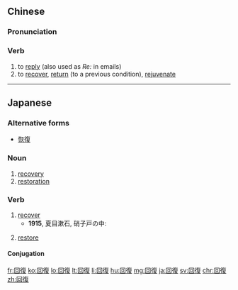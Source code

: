 {{also|回复}}
==Chinese==
{{zh-forms|s=回复}}

===Pronunciation===
{{zh-pron
|m=huífù
|c=wui4 fuk6
|h=pfs=fì-fu̍k
|mn=hê-ho̍k
|cat=v
}}

===Verb===
{{zh-verb}}

# to [[reply]] (also used as ''Re:'' in emails)
# to [[recover]], [[return]] (to a previous condition), [[rejuvenate]]

----

==Japanese==
{{ja-kanjitab|かい|ふく|yomi=on}}

===Alternative forms===
* [[恢復]]

===Noun===
{{ja-noun|かいふく}}

# [[recovery]]
# [[restoration]]

===Verb===
{{ja-verb-suru|tr=intrans|かいふく}}

# [[recover]]
#* '''1915''', 夏目漱石, 硝子戸の中:
#*: {{ja-usex|その人はとても'''回復'''の見込みのつかないほど深く自分の胸を傷けられていた。|その ひと は とても '''かいふく''' の みこみ の つかない ほど ふかく じぶん の むね を きずけられていた。|Those who had no hope of recovery were utterly devastated personally.}}
# [[restore]]

====Conjugation====
{{ja-suru|かいふく}}

[[fr:回復]]
[[ko:回復]]
[[lo:回復]]
[[lt:回復]]
[[li:回復]]
[[hu:回復]]
[[mg:回復]]
[[ja:回復]]
[[sv:回復]]
[[chr:回復]]
[[zh:回復]]